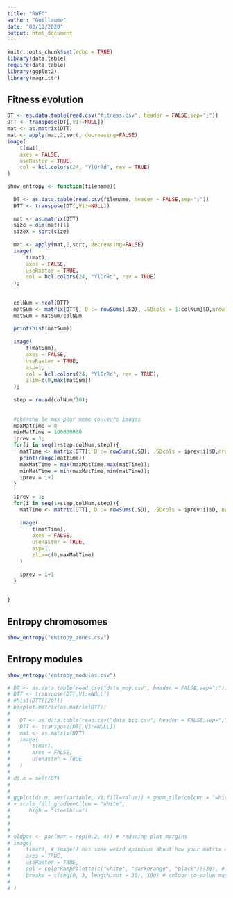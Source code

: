 ```yaml
---
title: "RWFC"
author: "Guillaume"
date: "03/12/2020"
output: html_document
---
```


```r
knitr::opts_chunk$set(echo = TRUE)
library(data.table)
require(data.table)
library(ggplot2)
library(magrittr)
```

## Fitness evolution

```r

DT <- as.data.table(read.csv("fitness.csv", header = FALSE,sep=";"))
DTT <- transpose(DT[,V1:=NULL])
mat <- as.matrix(DTT)
mat <- apply(mat,2,sort, decreasing=FALSE)
image(
    t(mat),
    axes = FALSE,
    useRaster = TRUE,
    col = hcl.colors(24, "YlOrRd", rev = TRUE)
)

```
```r

show_entropy <- function(filename){
  
  DT <- as.data.table(read.csv(filename, header = FALSE,sep=";"))
  DTT <- transpose(DT[,V1:=NULL])
  
  mat <- as.matrix(DTT)
  size = dim(mat)[1]
  sizeX = sqrt(size)
  
  mat <- apply(mat,2,sort, decreasing=FALSE)
  image(
      t(mat),
      axes = FALSE,
      useRaster = TRUE,
      col = hcl.colors(24, "YlOrRd", rev = TRUE)
  );
  
  
  colNum = ncol(DTT)
  matSum <- matrix(DTT[, D := rowSums(.SD), .SDcols = 1:colNum]$D,nrow = sizeX,ncol = sizeX)
  matSum = matSum/colNum
   
  print(hist(matSum))
  
  image(
      t(matSum),
      axes = FALSE,
      useRaster = TRUE,
      asp=1,
      col = hcl.colors(24, "YlOrRd", rev = TRUE),
      zlim=c(0,max(matSum))
  );
  
  step = round(colNum/10);
  
  
  #cherche le max pour meme couleurs images
  maxMatTime = 0
  minMatTime = 100000000
  iprev = 1;
  for(i in seq(1+step,colNum,step)){
    matTime <- matrix(DTT[, D := rowSums(.SD), .SDcols = iprev:i]$D,nrow = sizeX,ncol = sizeX)
    print(range(matTime))
    maxMatTime = max(maxMatTime,max(matTime));
    minMatTime = min(maxMatTime,min(matTime));
    iprev = i+1
  }
  
  iprev = 1;
  for(i in seq(1+step,colNum,step)){
    matTime <- matrix(DTT[, D := rowSums(.SD), .SDcols = iprev:i]$D, nrow = sizeX, ncol = sizeX)
    
    image(
        t(matTime),
        axes = FALSE,
        useRaster = TRUE,
        asp=1,
        zlim=c(0,maxMatTime)
    )
    
    iprev = i+1
  }
  

}

```

## Entropy chromosomes

```r
show_entropy("entropy_zones.csv")
```

## Entropy modules

```r
show_entropy("entropy_modules.csv")
```

```r
# DT <- as.data.table(read.csv("data_moy.csv", header = FALSE,sep=";"))
# DTT <- transpose(DT[,V1:=NULL])
# #hist(DTT[[20]])
# boxplot.matrix(as.matrix(DTT))
# 
#   DT <- as.data.table(read.csv("data_big.csv", header = FALSE,sep=";"))
#   DTT <- transpose(DT[,V1:=NULL])
#   mat <- as.matrix(DTT)
#   image(
#       t(mat),
#       axes = FALSE,
#       useRaster = TRUE
#   )
# 
# dt.m = melt(DT)
# 
# 
# ggplot(dt.m, aes(variable, V1,fill=value)) + geom_tile(colour = "white")
# + scale_fill_gradient(low = "white",
#      high = "steelblue")
# 
# 
# 
# oldpar <- par(mar = rep(0.2, 4)) # reducing plot margins
# image(
#     t(mat), # image() has some weird opinions about how your matrix will be plotted
#     axes = TRUE,
#     useRaster = TRUE,
#     col = colorRampPalette(c("white", "darkorange", "black"))(30), # our colour palette
#     breaks = c(seq(0, 3, length.out = 30), 100) # colour-to-value mapping
#     
# )
```




